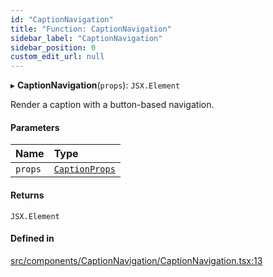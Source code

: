 ```yaml
---
id: "CaptionNavigation"
title: "Function: CaptionNavigation"
sidebar_label: "CaptionNavigation"
sidebar_position: 0
custom_edit_url: null
---
```


▸ **CaptionNavigation**(`props`): `JSX.Element`

Render a caption with a button-based navigation.

#### Parameters

| Name | Type |
| :------ | :------ |
| `props` | [`CaptionProps`](/api/interfaces/CaptionProps.md) |

#### Returns

`JSX.Element`

#### Defined in

[src/components/CaptionNavigation/CaptionNavigation.tsx:13](https://github.com/gpbl/react-day-picker/blob/433a4d1e8/src/components/CaptionNavigation/CaptionNavigation.tsx#L13)
